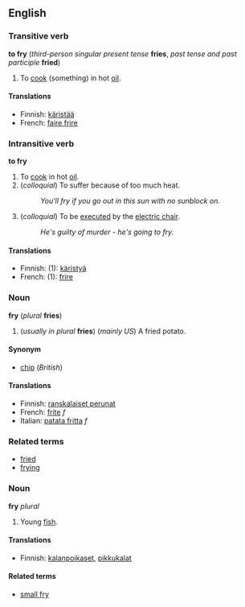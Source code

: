 ==English==
===Transitive verb===
'''to fry''' (''third-person singular present tense'' '''fries''', ''past tense and past participle'' '''fried''')

#To [[cook]] (something) in hot [[oil]].

====Translations====
*Finnish: [[käristää]]
*French: [[faire frire]]

===Intransitive verb===
'''to fry'''
#To [[cook]] in hot [[oil]].
#(''colloquial'') To suffer because of too much heat.
#:''You'll fry if you go out in this sun with no sunblock on.''
#(''colloquial'') To be [[execute]]d by the [[electric chair]].
#:''He's guilty of murder - he's going to fry.''

====Translations====
*Finnish: (1): [[käristyä]]
*French: (1): [[frire]]

===Noun===
'''fry''' (''plural'' '''fries''')

#(''usually in plural'' '''fries''') (''mainly US'') A fried potato.

====Synonym====
*[[chip]] (''British'')

====Translations====
*Finnish: [[ranskalaiset perunat]]
*French: [[frite]] ''f''
*Italian: [[patata fritta]] ''f''

===Related terms===
*[[fried]] <!--adjective-->
*[[frying]] <!--noun-->

<!--different etymology-->
===Noun===
'''fry''' ''plural''

#Young [[fish]].

====Translations====
*Finnish: [[kalanpoikaset]], [[pikkukalat]]

====Related terms====
*[[small fry]]